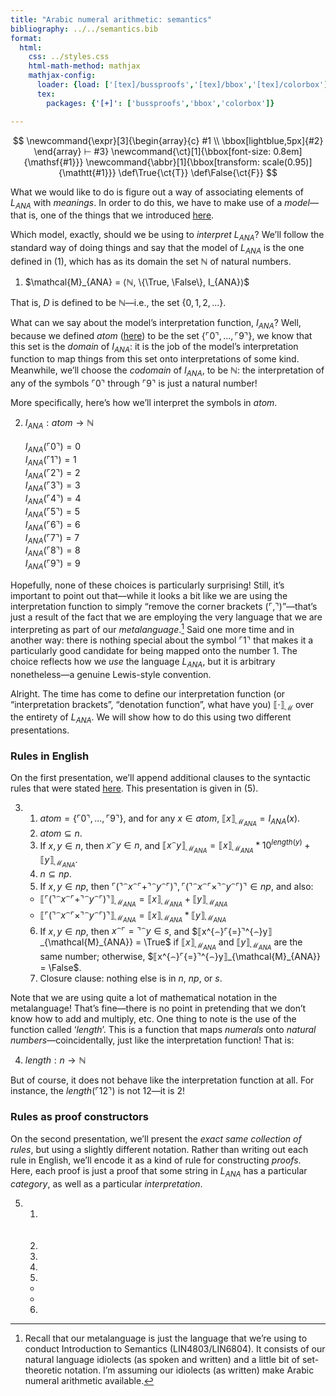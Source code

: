 ```yaml
---
title: "Arabic numeral arithmetic: semantics"
bibliography: ../../semantics.bib
format:
  html:
    css: ../styles.css
    html-math-method: mathjax
    mathjax-config:
      loader: {load: ['[tex]/bussproofs','[tex]/bbox','[tex]/colorbox']}
      tex:
        packages: {'[+]': ['bussproofs','bbox','colorbox']}

---
```


::: {.hidden}
$$
\newcommand{\expr}[3]{\begin{array}{c}
#1 \\
\bbox[lightblue,5px]{#2}
\end{array} ⊢ #3}
\newcommand{\ct}[1]{\bbox[font-size: 0.8em]{\mathsf{#1}}}
\newcommand{\abbr}[1]{\bbox[transform: scale(0.95)]{\mathtt{#1}}}
\def\True{\ct{T}}
\def\False{\ct{F}}
$$
:::

What we would like to do is figure out a way of associating elements of $L_{ANA}$ with *meanings*.
In order to do this, we have to make use of a *model*---that is, one of the things that we introduced [here](overview.html).

Which model, exactly, should we be using to *interpret* $L_{ANA}$?
We'll follow the standard way of doing things and say that the model of $L_{ANA}$ is the one defined in (@ex-ana-model), which has as its domain the set $ℕ$ of natural numbers.

(@ex-ana-model) $\mathcal{M}_{ANA} = ⟨ℕ, \{\True, \False\}, I_{ANA}⟩$

That is, $D$ is defined to be $ℕ$---i.e., the set $\{0, 1, 2, ...\}$.

What can we say about the model's interpretation function, $I_{ANA}$?
Well, because we defined $atom$ ([here](ana_syntax.html)) to be the set $\{⌜0⌝, ..., ⌜9⌝\}$, we know that this set is the *domain* of $I_{ANA}$:
it is the job of the model's interpretation function to map things from this set onto interpretations of some kind.
Meanwhile, we'll choose the *codomain* of $I_{ANA}$, to be $ℕ$:
the interpretation of any of the symbols $⌜0⌝$ through $⌜9⌝$ is just a natural number!

More specifically, here's how we'll interpret the symbols in $atom$.

(@ex-ana_atom_interp) $I_{ANA} : atom → ℕ$ <br><br> 
	$I_{ANA}(⌜0⌝) = 0$ <br>
	$I_{ANA}(⌜1⌝) = 1$ <br>
	$I_{ANA}(⌜2⌝) = 2$ <br>
	$I_{ANA}(⌜3⌝) = 3$ <br>
	$I_{ANA}(⌜4⌝) = 4$ <br>
	$I_{ANA}(⌜5⌝) = 5$ <br>
	$I_{ANA}(⌜6⌝) = 6$ <br>
	$I_{ANA}(⌜7⌝) = 7$ <br>
	$I_{ANA}(⌜8⌝) = 8$ <br>
	$I_{ANA}(⌜9⌝) = 9$ <br>

Hopefully, none of these choices is particularly surprising!
Still, it's important to point out that---while it looks a bit like we are using the interpretation function to simply "remove the corner brackets ($⌜, ⌝$)"---that's just a result of the fact that we are employing the very language that we are interpreting as part of our *metalanguage*.^[
	Recall that our metalanguage is just the language that we're using to conduct Introduction to Semantics (LIN4803/LIN6804).
	It consists of our natural language idiolects (as spoken and written) and a little bit of set-theoretic notation.
	I'm assuming our idiolects (as written) make Arabic numeral arithmetic available.
]
Said one more time and in another way:
there is nothing special about the symbol $⌜1⌝$ that makes it a particularly good candidate for being mapped onto the number 1.
The choice reflects how we *use* the language $L_{ANA}$, but it is arbitrary nonetheless---a genuine Lewis-style convention.

Alright.
The time has come to define our interpretation function (or "interpretation brackets", "denotation function", what have you) $⟦·⟧_{\mathcal{M}}$ over the entirety of $L_{ANA}$.
We will show how to do this using two different presentations.

### Rules in English

On the first presentation, we'll append additional clauses to the syntactic rules that were stated [here](ana_syntax.html).
This presentation is given in (@ex-ana-semantics).

(@ex-ana-semantics) 1. $atom = \{⌜0⌝, ..., ⌜9⌝\}$, and for any $x ∈ atom$, $⟦x⟧_{\mathcal{M}_{ANA}} = I_{ANA}(x)$.
	2. $atom ⊆ n$.
	3. If $x, y ∈ n$, then $x^{⌢}y ∈ n$, and $⟦x^{⌢}y⟧_{\mathcal{M}_{ANA}} = ⟦x⟧_{\mathcal{M}_{ANA}} * 10^{length(y)} + ⟦y⟧_{\mathcal{M}_{ANA}}$.
	4. $n ⊆ np$.
	5. If $x, y ∈ np$, then $⌜(⌝^{⌢}x^{⌢}⌜+⌝^{⌢}y^{⌢}⌜)⌝, ⌜(⌝^{⌢}x^{⌢}⌜×⌝^{⌢}y^{⌢}⌜)⌝ ∈ np$, and also:
		
	- $⟦⌜(⌝^{⌢}x^{⌢}⌜+⌝^{⌢}y^{⌢}⌜)⌝⟧_{\mathcal{M}_{ANA}} =⟦x⟧_{\mathcal{M}_{ANA}} + ⟦y⟧_{\mathcal{M}_{ANA}}$
	- $⟦⌜(⌝^{⌢}x^{⌢}⌜×⌝^{⌢}y^{⌢}⌜)⌝⟧_{\mathcal{M}_{ANA}} =⟦x⟧_{\mathcal{M}_{ANA}} * ⟦y⟧_{\mathcal{M}_{ANA}}$
	6. If $x, y ∈ np$, then $x^{⌢}⌜{=}⌝^{⌢}y ∈ s$, and $⟦x^{⌢}⌜{=}⌝^{⌢}y⟧_{\mathcal{M}_{ANA}} = \True$ if $⟦x⟧_{\mathcal{M}_{ANA}}$ and $⟦y⟧_{\mathcal{M}_{ANA}}$ are the same number;
		otherwise, $⟦x^{⌢}⌜{=}⌝^{⌢}y⟧_{\mathcal{M}_{ANA}} = \False$.
	7. Closure clause:
		nothing else is in $n$, $np$, or $s$.

Note that we are using quite a lot of mathematical notation in the metalanguage!
That's fine---there is no point in pretending that we don't know how to add and multiply, etc.
One thing to note is the use of the function called '$length$'.
This is a function that maps *numerals* onto *natural numbers*---coincidentally, just like the interpretation function!
That is:

(@ex-length-function) $length : n → ℕ$

But of course, it does not behave like the interpretation function at all.
For instance, the $length(⌜12⌝)$ is not $12$---it is $2$!

### Rules as proof constructors

On the second presentation, we'll present the *exact same collection of rules*, but using a slightly different notation.
Rather than writing out each rule in English, we'll encode it as a kind of rule for constructing *proofs*.
Here, each proof is just a proof that some string in $L_{ANA}$ has a particular *category*, as well as a particular *interpretation*.

(@ex-ana-semantics) 1. \begin{prooftree}\AxiomC{$⟨⌜0⌝, I_{ANA}(⌜0⌝)⟩ ⊢ atom$}\end{prooftree} <br>
	\begin{prooftree}\AxiomC{$⟨⌜1⌝, I_{ANA}(⌜1⌝)⟩ ⊢ atom$}\end{prooftree} <br>
	\begin{prooftree}\AxiomC{⋮}\end{prooftree} <br>
	\begin{prooftree}\AxiomC{$⟨⌜9⌝, I_{ANA}(⌜9⌝)⟩ ⊢ atom$}\end{prooftree}
	2. \begin{prooftree}
		\AxiomC{$⟨x, ⟦x⟧_{\mathcal{M}_{ANA}}⟩ ⊢ atom$}
		\UnaryInfC{$⟨x, ⟦x⟧_{\mathcal{M}_{ANA}}⟩ ⊢ n$}
		\end{prooftree}
	3. \begin{prooftree}
		\AxiomC{$⟨x, ⟦x⟧_{\mathcal{M}_{ANA}}⟩ ⊢ n$}
		\AxiomC{$⟨y, ⟦y⟧_{\mathcal{M}_{ANA}}⟩ ⊢ n$}
		\BinaryInfC{$⟨x^{⌢}y, ⟦x⟧_{\mathcal{M}_{ANA}} * 10^{length(y)} + ⟦y⟧_{\mathcal{M}_{ANA}}⟩ ⊢ n$}
		\end{prooftree}
	4. \begin{prooftree}
		\AxiomC{$⟨x, ⟦x⟧_{\mathcal{M}_{ANA}}⟩ ⊢ n$}
		\UnaryInfC{$⟨x, ⟦x⟧_{\mathcal{M}_{ANA}}⟩ ⊢ np$}
		\end{prooftree}
	5. 
	- \begin{prooftree}
		\AxiomC{$⟨x, ⟦x⟧_{\mathcal{M}_{ANA}}⟩ ⊢ np$}
		\AxiomC{$⟨y, ⟦y⟧_{\mathcal{M}_{ANA}}⟩ ⊢ np$}
		\BinaryInfC{$⟨⌜(⌝^{⌢}x^{⌢}⌜+⌝^{⌢}y^{⌢}⌜)⌝, ⟦x⟧_{\mathcal{M}_{ANA}} + ⟦y⟧_{\mathcal{M}_{ANA}}⟩ ⊢ np$}
		\end{prooftree}
	- \begin{prooftree}
		\AxiomC{$⟨x, ⟦x⟧_{\mathcal{M}_{ANA}}⟩ ⊢ np$}
		\AxiomC{$⟨y, ⟦y⟧_{\mathcal{M}_{ANA}}⟩ ⊢ np$}
		\BinaryInfC{$⟨⌜(⌝^{⌢}x^{⌢}⌜×⌝^{⌢}y^{⌢}⌜)⌝, ⟦x⟧_{\mathcal{M}_{ANA}} * ⟦y⟧_{\mathcal{M}_{ANA}}⟩ ⊢ np$}
		\end{prooftree}
	6. \begin{prooftree}
		\AxiomC{$⟨x, ⟦x⟧_{\mathcal{M}_{ANA}}⟩ ⊢ np$}
		\AxiomC{$⟨y, ⟦y⟧_{\mathcal{M}_{ANA}}⟩ ⊢ np$}
		\BinaryInfC{$⟨⌜(⌝^{⌢}x^{⌢}⌜{=}⌝^{⌢}y^{⌢}⌜)⌝, ⟦x⟧_{\mathcal{M}_{ANA}} = ⟦y⟧_{\mathcal{M}_{ANA}}⟩ ⊢ s$}
		\end{prooftree}
